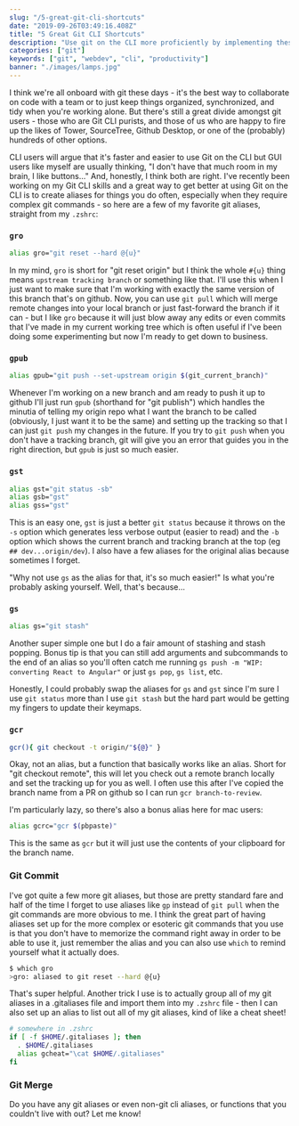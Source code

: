 ```yaml
---
slug: "/5-great-git-cli-shortcuts"
date: "2019-09-26T03:49:16.408Z"
title: "5 Great Git CLI Shortcuts"
description: "Use git on the CLI more proficiently by implementing these shortcuts"
categories: ["git"]
keywords: ["git", "webdev", "cli", "productivity"]
banner: "./images/lamps.jpg"
---
```


I think we're all onboard with git these days - it's the best way to collaborate on code with a team or to just keep things organized, synchronized, and tidy when you're working alone. But there's still a great divide amongst git users - those who are Git CLI purists, and those of us who are happy to fire up the likes of Tower, SourceTree, Github Desktop, or one of the (probably) hundreds of other options. 

CLI users will argue that it's faster and easier to use Git on the CLI but GUI users like myself are usually thinking, "I don't have that much room in my brain, I like buttons..." And, honestly, I think both are right. I've recently been working on my Git CLI skills and a great way to get better at using Git on the CLI is to create aliases for things you do often, especially when they require complex git commands - so here are a few of my favorite git aliases, straight from my `.zshrc`:

### `gro`

```bash
alias gro="git reset --hard @{u}"
```

In my mind, `gro` is short for "git reset origin" but I think the whole `#{u}` thing means `upstream tracking branch` or something like that. I'll use this when I just want to make sure that I'm working with exactly the same version of this branch that's on github. Now, you can use `git pull` which will merge remote changes into your local branch or just fast-forward the branch if it can - but I like `gro` because it will just blow away any edits or even commits that I've made in my current working tree which is often useful if I've been doing some experimenting but now I'm ready to get down to business.

### `gpub`

```bash
alias gpub="git push --set-upstream origin $(git_current_branch)"
```

Whenever I'm working on a new branch and am ready to push it up to github I'll just run `gpub` (shorthand for "git publish") which handles the minutia of telling my origin repo what I want the branch to be called (obviously, I just want it to be the same) and setting up the tracking so that I can just `git push` my changes in the future. If you try to `git push` when you don't have a tracking branch, git will give you an error that guides you in the right direction, but `gpub` is just so much easier.

### `gst`

```bash
alias gst="git status -sb"
alias gsb="gst"
alias gss="gst"
```

This is an easy one, `gst` is just a better `git status` because it throws on the `-s` option which generates less verbose output (easier to read) and the `-b` option which shows the current branch and tracking branch at the top (eg `## dev...origin/dev`). I also have a few aliases for the original alias because sometimes I forget. 

"Why not use `gs` as the alias for that, it's so much easier!" Is what you're probably asking yourself. Well, that's because...

### `gs`

```bash
alias gs="git stash"
```

Another super simple one but I do a fair amount of stashing and stash popping. Bonus tip is that you can still add arguments and subcommands to the end of an alias so you'll often catch me running `gs push -m "WIP: converting React to Angular"` or just `gs pop`, `gs list`, etc.

Honestly, I could probably swap the aliases for `gs` and `gst` since I'm sure I use `git status` more than I use `git stash` but the hard part would be getting my fingers to update their keymaps.

### `gcr`

```bash
gcr(){ git checkout -t origin/"${@}" }
```

Okay, not an alias, but a function that basically works like an alias. Short for "git checkout remote", this will let you check out a remote branch locally and set the tracking up for you as well. I often use this after I've copied the branch name from a PR on github so I can run `gcr branch-to-review`. 

I'm particularly lazy, so there's also a bonus alias here for mac users: 

```bash
alias gcrc="gcr $(pbpaste)"
```

This is the same as `gcr` but it will just use the contents of your clipboard for the branch name. 

### Git Commit

I've got quite a few more git aliases, but those are pretty standard fare and half of the time I forget to use aliases like `gp` instead of `git pull` when the git commands are more obvious to me. I think the great part of having aliases set up for the more complex or esoteric git commands that you use is that you don't have to memorize the command right away in order to be able to use it, just remember the alias and you can also use `which` to remind yourself what it actually does.

```bash
$ which gro
>gro: aliased to git reset --hard @{u}
```

That's super helpful. Another trick I use is to actually group all of my git aliases in a .gitaliases file and import them into my `.zshrc` file - then I can also set up an alias to list out all of my git aliases, kind of like a cheat sheet!

```bash
# somewhere in .zshrc
if [ -f $HOME/.gitaliases ]; then 
  . $HOME/.gitaliases
  alias gcheat="\cat $HOME/.gitaliases"
fi
```

### Git Merge

Do you have any git aliases or even non-git cli aliases, or functions that you couldn't live with out? Let me know!